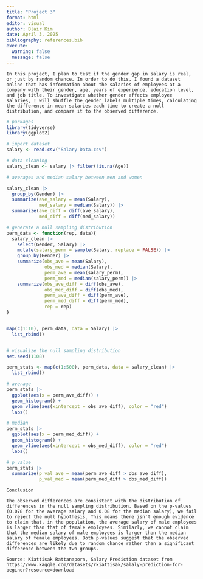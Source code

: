```yaml
---
title: "Project 3"
format: html
editor: visual
author: Blair Kim
date: April 3, 2025
bibliography: references.bib
execute: 
  warning: false
  message: false
---
```


```         
In this project, I plan to test if the gender gap in salary is real, or just by random chance. In order to do this, I found a dataset online that has information about the salaries of employees at a company with their gender, age, years of experience, education level, and job title. To investigate whether gender affects employee salaries, I will shuffle the gender labels multiple times, calculating the difference in mean salaries each time to create a null distribution, and compare it to the observed difference.
```

```r
# packages
library(tidyverse)
library(ggplot2)
```

```r
# import dataset 
salary <- read.csv("Salary Data.csv")

# data cleaning 
salary_clean <- salary |> filter(!is.na(Age))
```

```r
# averages and median salary between men and women

salary_clean |>
  group_by(Gender) |>
  summarize(ave_salary = mean(Salary),
            med_salary = median(Salary)) |>
  summarize(ave_diff = diff(ave_salary),
            med_diff = diff(med_salary))
```

```r
# generate a null sampling distribution 
perm_data <- function(rep, data){
  salary_clean |> 
    select(Gender, Salary) |> 
    mutate(salary_perm = sample(Salary, replace = FALSE)) |> 
    group_by(Gender) |> 
    summarize(obs_ave = mean(Salary),
              obs_med = median(Salary),
              perm_ave = mean(salary_perm),
              perm_med = median(salary_perm)) |> 
    summarize(obs_ave_diff = diff(obs_ave),
              obs_med_diff = diff(obs_med),
              perm_ave_diff = diff(perm_ave),
              perm_med_diff = diff(perm_med),
              rep = rep)
}


map(c(1:10), perm_data, data = Salary) |> 
  list_rbind()



```

```r
# visualize the null sampling distribution
set.seed(1108)

perm_stats <- map(c(1:500), perm_data, data = salary_clean) |>
  list_rbind() 

# average
perm_stats |> 
  ggplot(aes(x = perm_ave_diff)) + 
  geom_histogram() + 
  geom_vline(aes(xintercept = obs_ave_diff), color = "red")
  labs()

# median
perm_stats |>
  ggplot(aes(x = perm_med_diff)) +
  geom_histogram() +
  geom_vline(aes(xintercept = obs_med_diff), color = "red")
  labs()
```


```r
# p_value
perm_stats |> 
  summarize(p_val_ave = mean(perm_ave_diff > obs_ave_diff),
            p_val_med = mean(perm_med_diff > obs_med_diff))
```

```
Conclusion

The observed differences are consistent with the distribution of differences in the null sampling distribution. Based on the p-values (0.078 for the average salary and 0.08 for the median salary), we fail to reject the null hypothesis. This means there isn't enough evidence to claim that, in the population, the average salary of male employees is larger than that of female employees. Similarly, we cannot claim that the median salary of male employees is larger than the median salary of female employees. Both p-values suggest that the observed differences are likely due to random chance rather than a significant difference between the two groups.
```

```         
Source: Kiattisak Rattanaporn, Salary Prediction dataset from
https://www.kaggle.com/datasets/rkiattisak/salaly-prediction-for-beginer?resource=download
```
